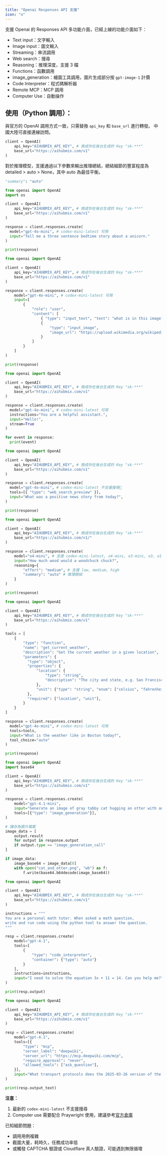 ```yaml
---
title: "Openai Responses API 支援"
icon: "o"
---
```


支援 Openai 的 Responses API 多功能介面，已經上線的功能介面如下：

- Text input：文字輸入
- Image input：圖文輸入
- Streaming：串流調用
- Web search：搜尋
- Reasoning：推理深度，支援 3 檔
- Functions：函數調用
- image_generation：繪圖工具調用，圖片生成部分按 `gpt-image-1` 計價
- Code Interpreter：程式碼解析器
- Remote MCP：MCP 調用
- Computer Use：自動操作

## 使用（Python 調用）：

與官方的 OpenAI 調用方式一致，只需替換 `api_key` 和 `base_url` 進行轉發。
中國大陸可直接連線訪問。

```py
client = OpenAI(
    api_key="AIHUBMIX_API_KEY", # 換成你在後台生成的 Key "sk-***"
    base_url="https://aihubmix.com/v1"
)
```

對於推理模型，支援通過以下參數來輸出推理總結，總結細節的豐富程度為 detailed > auto > None，其中 auto 為最佳平衡。

```py
"summary": "auto" 
```

<CodeGroup>

```py 文字
from openai import OpenAI
import os

client = OpenAI(
    api_key="AIHUBMIX_API_KEY", # 換成你在後台生成的 Key "sk-***"
    base_url="https://aihubmix.com/v1"
)

response = client.responses.create(
  model="gpt-4o-mini", # codex-mini-latest 可用
  input="Tell me a three sentence bedtime story about a unicorn."
)

print(response)
```


```py 圖文
from openai import OpenAI

client = OpenAI(
    api_key="AIHUBMIX_API_KEY", # 換成你在後台生成的 Key "sk-***"
    base_url="https://aihubmix.com/v1"
)

response = client.responses.create(
    model="gpt-4o-mini", # codex-mini-latest 可用
    input=[
        {
            "role": "user",
            "content": [
                { "type": "input_text", "text": "what is in this image?" },
                {
                    "type": "input_image",
                    "image_url": "https://upload.wikimedia.org/wikipedia/commons/thumb/d/dd/Gfp-wisconsin-madison-the-nature-boardwalk.jpg/2560px-Gfp-wisconsin-madison-the-nature-boardwalk.jpg"
                }
            ]
        }
    ]
)

print(response)
```


```py 串流
from openai import OpenAI

client = OpenAI(
    api_key="AIHUBMIX_API_KEY", # 換成你在後台生成的 Key "sk-***"
    base_url="https://aihubmix.com/v1"
)

response = client.responses.create(
  model="gpt-4o-mini", # codex-mini-latest 可用
  instructions="You are a helpful assistant.",
  input="Hello!",
  stream=True
)

for event in response:
  print(event)
```


```py 搜尋
from openai import OpenAI

client = OpenAI(
    api_key="AIHUBMIX_API_KEY", # 換成你在後台生成的 Key "sk-***"
    base_url="https://aihubmix.com/v1"
)

response = client.responses.create(
  model="gpt-4o-mini", # codex-mini-latest 不支援搜尋📍
  tools=[{ "type": "web_search_preview" }],
  input="What was a positive news story from today?",
)

print(response)
```


```py 推理
from openai import OpenAI

client = OpenAI(
    api_key="AIHUBMIX_API_KEY", # 換成你在後台生成的 Key "sk-***"
    base_url="https://aihubmix.com/v1/"
)

response = client.responses.create(
    model="o4-mini", # 支援 codex-mini-latest, o4-mini, o3-mini, o3, o1
    input="How much wood would a woodchuck chuck?",
    reasoning={
        "effort": "medium", # 支援 low, medium, high
        "summary": "auto" # 推理總結
    }
)

print(response)
```


```py 函數調用
from openai import OpenAI

client = OpenAI(
    api_key="AIHUBMIX_API_KEY", # 換成你在後台生成的 Key "sk-***"
    base_url="https://aihubmix.com/v1"
)

tools = [
    {
        "type": "function",
        "name": "get_current_weather",
        "description": "Get the current weather in a given location",
        "parameters": {
          "type": "object",
          "properties": {
              "location": {
                  "type": "string",
                  "description": "The city and state, e.g. San Francisco, CA",
              },
              "unit": {"type": "string", "enum": ["celsius", "fahrenheit"]},
          },
          "required": ["location", "unit"],
        }
    }
]

response = client.responses.create(
  model="gpt-4o-mini", # codex-mini-latest 可用
  tools=tools,
  input="What is the weather like in Boston today?",
  tool_choice="auto"
)

print(response)
```


```py 圖片生成工具
from openai import OpenAI
import base64

client = OpenAI(
    api_key="AIHUBMIX_API_KEY", # 換成你在後台生成的 Key "sk-***"
    base_url="https://aihubmix.com/v1"
)

response = client.responses.create(
    model="gpt-4.1-mini",
    input="Generate an image of gray tabby cat hugging an otter with an orange scarf",
    tools=[{"type": "image_generation"}],
)

# 儲存為圖片檔案
image_data = [
    output.result
    for output in response.output
    if output.type == "image_generation_call"
]

if image_data:
    image_base64 = image_data[0]
    with open("cat_and_otter.png", "wb") as f:
        f.write(base64.b64decode(image_base64))
```


```py 程式碼解析器
from openai import OpenAI

client = OpenAI(
    api_key="AIHUBMIX_API_KEY", # 換成你在後台生成的 Key "sk-***"
    base_url="https://aihubmix.com/v1"
)

instructions = """
You are a personal math tutor. When asked a math question, 
write and run code using the python tool to answer the question.
"""

resp = client.responses.create(
    model="gpt-4.1",
    tools=[
        {
            "type": "code_interpreter",
            "container": {"type": "auto"}
        }
    ],
    instructions=instructions,
    input="I need to solve the equation 3x + 11 = 14. Can you help me?",
)

print(resp.output)
```


```py Remote MCP
from openai import OpenAI

client = OpenAI(
    api_key="AIHUBMIX_API_KEY", # 換成你在後台生成的 Key "sk-***"
    base_url="https://aihubmix.com/v1"
)

resp = client.responses.create(
    model="gpt-4.1",
    tools=[{
        "type": "mcp",
        "server_label": "deepwiki",
        "server_url": "https://mcp.deepwiki.com/mcp",
        "require_approval": "never",
        "allowed_tools": ["ask_question"],
    }],
    input="What transport protocols does the 2025-03-26 version of the MCP spec (modelcontextprotocol/modelcontextprotocol) support?",
)

print(resp.output_text)
```

</CodeGroup>

**注意：**

1. 最新的 `codex-mini-latest` 不支援搜尋
2. Computer use 需要配合 Praywright 使用，建議參考[官方倉庫](https://github.com/openai/openai-cua-sample-app)

已知細節問題：

- 調用用例複雜
- 截圖大量，耗時久，任務成功率低
- 或觸發 CAPTCHA 驗證或 Cloudflare 真人驗證，可能遇到無限循環